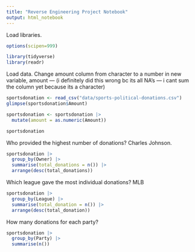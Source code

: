 ```yaml
---
title: "Reverse Engineering Project Notebook"
output: html_notebook
---
```


Load libraries.

```r
options(scipen=999)

library(tidyverse)
library(readr)
```

Load data. Change amount column from character to a number in new variable, amount --- (i definitely did this wrong bc its all NA's --- i cant sum the column yet because its a character)

```r

sportsdonation <- read_csv("data/sports-political-donations.csv")
glimpse(sportsdonation$Amount)

sportsdonation <- sportsdonation |> 
  mutate(amount = as.numeric(Amount))

sportsdonation

```

Who provided the highest number of donations? Charles Johnson.

```r

sportsdonation |>
  group_by(Owner) |>
  summarise(total_donations = n()) |>
  arrange(desc(total_donations))

```

Which league gave the most individual donations? MLB

```r

sportsdonation |>
  group_by(League) |>
  summarise(total_donation = n()) |>
  arrange(desc(total_donation))


```

How many donations for each party?

```r

sportsdonation |> 
  group_by(Party) |>
  summarise(n()) 

```
